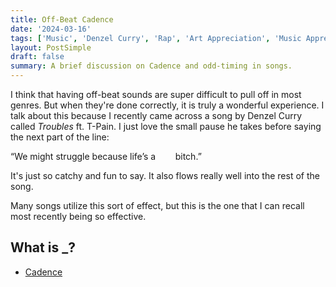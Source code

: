 ```yaml
---
title: Off-Beat Cadence
date: '2024-03-16'
tags: ['Music', 'Denzel Curry', 'Rap', 'Art Appreciation', 'Music Appreciation']
layout: PostSimple
draft: false
summary: A brief discussion on Cadence and odd-timing in songs.
---
```


I think that having off-beat sounds are super difficult to pull off in most genres.
But when they're done correctly, it is truly a wonderful experience.
I talk about this because I recently came across a song by Denzel Curry called _Troubles_ ft. T-Pain.
I just love the small pause he takes before saying the next part of the line:


<div style={{ display: 'flex', justifyContent: 'center' }}>
  “We might struggle because life’s a <span>&nbsp;&nbsp;&nbsp;&nbsp;&nbsp;&nbsp;</span> bitch.”
</div>


It's just so catchy and fun to say.
It also flows really well into the rest of the song.

Many songs utilize this sort of effect, but this is the one that I can recall most recently being so effective.

## What is _?

- [Cadence](https://en.wikipedia.org/wiki/Cadence)
